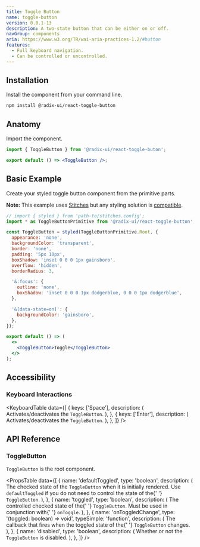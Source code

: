 ```yaml
---
title: Toggle Button
name: toggle-button
version: 0.0.1-13
description: A two-state button that can be either on or off.
navGroup: components
aria: https://www.w3.org/TR/wai-aria-practices-1.2/#button
features:
  - Full keyboard navigation.
  - Can be controlled or uncontrolled.
---
```


## Installation

Install the component from your command line.

```bash
npm install @radix-ui/react-toggle-button
```

## Anatomy

Import the component.

```jsx
import { ToggleButton } from '@radix-ui/react-toggle-buton';

export default () => <ToggleButton />;
```

## Basic Example

Create your styled toggle button component from the primitive parts.

**Note:** This example uses [Stitches](https://stitches.dev) but any styling solution is [compatible](../overview/styling).

```jsx live manual
// import { styled } from 'path-to/stitches.config';
import * as ToggleButtonPrimitive from '@radix-ui/react-toggle-button';

const ToggleButton = styled(ToggleButtonPrimitive.Root, {
  appearance: 'none',
  backgroundColor: 'transparent',
  border: 'none',
  padding: '5px 10px',
  boxShadow: 'inset 0 0 0 1px gainsboro',
  overflow: 'hidden',
  borderRadius: 3,

  '&:focus': {
    outline: 'none',
    boxShadow: 'inset 0 0 0 1px dodgerblue, 0 0 0 1px dodgerblue',
  },

  '&[data-state=on]': {
    backgroundColor: 'gainsboro',
  },
});

export default () => (
  <>
    <ToggleButton>Toggle</ToggleButton>
  </>
);
```

## Accessibility

### Keyboard Interactions

<KeyboardTable
  data={[
    {
      keys: ['Space'],
      description: (
        <span>
          Activates/deactivates the <Code>ToggleButton</Code>.
        </span>
      ),
    },
    {
      keys: ['Enter'],
      description: (
        <span>
          Activates/deactivates the <Code>ToggleButton</Code>.
        </span>
      ),
    },
  ]}
/>

## API Reference

### ToggleButton

`ToggleButton` is the root component.

<PropsTable
  data={[
    {
      name: 'defaultToggled',
      type: 'boolean',
      description: (
        <span>
          The checked state of the <Code>ToggleButton</Code> when it
          is initially rendered. Use <Code>defaultToggled</Code> if
          you do not need to control the state of the{' '}
          <Code>ToggleButton</Code>.
        </span>
      ),
    },
    {
      name: 'toggled',
      type: 'boolean',
      description: (
        <span>
          The controlled checked state of the{' '}
          <Code>ToggleButton</Code>. Must be used in conjunction with{' '}
          <Code>onToggle</Code>.
        </span>
      ),
    },
    {
      name: 'onToggledChange',
      type: '(toggled: boolean) => void',
      typeSimple: 'function',
      description: (
        <span>
          The callback that fires when the toggled state of the{' '}
          <Code>ToggleButton</Code> changes.
        </span>
      ),
    },
    {
      name: 'disabled',
      type: 'boolean',
      description: (
        <span>
          Whether or not the <Code>ToggleButton</Code> is disabled.
        </span>
      ),
    },
  ]}
/>
